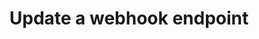 ---
openapi: "PUT /webhook_endpoints/{lago_id}"
authMethod: "bearer"
title: "Update a webhook endpoint"
---